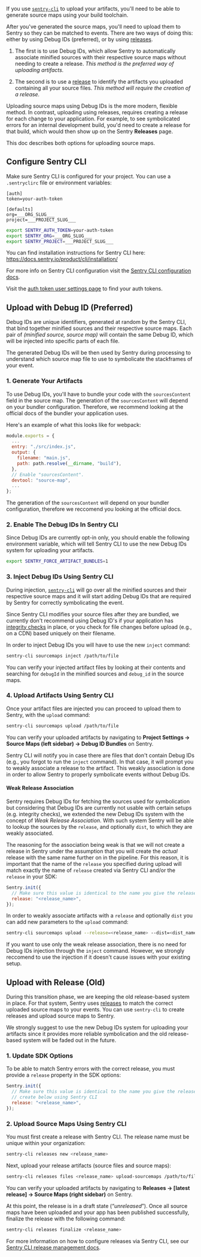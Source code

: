 If you use [`sentry-cli`](/product/cli/) to upload your artifacts, you'll need to be able to generate source maps using your build toolchain.

After you've generated the source maps, you'll need to upload them to Sentry so they can be matched to events. There are two ways of doing this: either by using Debug IDs (preferred), or by using [releases](/product/releases/).

1. The first is to use Debug IDs, which allow Sentry to automatically associate minified sources with their respective source maps without needing to create a release. _This method is the preferred way of uploading artifacts._

2. The second is to use a [release](/product/releases/) to identify the artifacts you uploaded containing all your source files. _This method will require the creation of a release._

Uploading source maps using Debug IDs is the more modern, flexible method. In contrast, uploading using releases, requires creating a release for each change to your application. For example, to see symbolicated errors for an internal development build, you'd need to create a release for that build, which would then show up on the Sentry **Releases** page.

This doc describes both options for uploading source maps.

## Configure Sentry CLI

Make sure Sentry CLI is configured for your project. You can use a `.sentryclirc` file or environment variables:

```ìni {filename:.sentryclirc}
[auth]
token=your-auth-token

[defaults]
org=___ORG_SLUG___
project=___PROJECT_SLUG___
```

```bash
export SENTRY_AUTH_TOKEN=your-auth-token
export SENTRY_ORG=___ORG_SLUG___
export SENTRY_PROJECT=___PROJECT_SLUG___
```

<Note>

You can find installation instructions for Sentry CLI here: https://docs.sentry.io/product/cli/installation/

For more info on Sentry CLI configuration visit the [Sentry CLI configuration docs](/product/cli/configuration/).

</Note>

<Note>

Visit the [auth token user settings page](https://sentry.io/settings/account/api/auth-tokens/) to find your auth tokens.

</Note>

## Upload with Debug ID (Preferred)

Debug IDs are unique identifiers, generated at random by the Sentry CLI, that bind together minified sources and their respective source maps. Each pair of _(minified source, source map)_ will contain the same Debug ID, which will be injected into specific parts of each file.

The generated Debug IDs will be then used by Sentry during processing to understand which source map file to use to symbolicate the stackframes of your event.

### 1. Generate Your Artifacts

To use Debug IDs, you'll have to bundle your code with the `sourcesContent` field in the source map. The generation of the `sourcesContent` will depend on your bundler configuration. Therefore, we recommend looking at the official docs of the bundler your application uses.

Here's an example of what this looks like for webpack:

```javascript {filename:webpack.config.js}
module.exports = {
  ...
  entry: "./src/index.js",
  output: {
    filename: "main.js",
    path: path.resolve(__dirname, "build"),
  },
  // Enable "sourcesContent".
  devtool: "source-map",
  ...
};
```

<Note>

The generation of the `sourcesContent` will depend on your bundler configuration, therefore we reccomend you looking at the official docs.

</Note>

### 2. Enable The Debug IDs In Sentry CLI

Since Debug IDs are currently opt-in only, you should enable the following environment variable, which will tell Sentry CLI to use the new Debug IDs system for uploading your artifacts.

```bash
export SENTRY_FORCE_ARTIFACT_BUNDLES=1
```

### 3. Inject Debug IDs Using Sentry CLI

During injection, [`sentry-cli`](/product/cli/) will go over all the minified sources and their respective source maps and it will start adding Debug IDs that are required by Sentry for correctly symbolicating the event.

<Note>

Since Sentry CLI modifies your source files after they are bundled, we currently don't recommend using Debug ID's if your application has [integrity checks](https://developer.mozilla.org/en-US/docs/Web/Security/Subresource_Integrity) in place, or you check for file changes before upload (e.g., on a CDN) based uniquely on their filename.

</Note>

In order to inject Debug IDs you will have to use the new `inject` command:

```bash
sentry-cli sourcemaps inject /path/to/file
```

<Note>

You can verify your injected artifact files by looking at their contents and searching for `debugId` in the minified sources and `debug_id` in the source maps.

</Note>

### 4. Upload Artifacts Using Sentry CLI

Once your artifact files are injected you can proceed to upload them to Sentry, with the `upload` command:

```bash
sentry-cli sourcemaps upload /path/to/file
```

<Note>

You can verify your uploaded artifacts by navigating to **Project Settings -> Source Maps (left sidebar) -> Debug ID Bundles** on Sentry.

</Note>

<Note>

Sentry CLI will notify you in case there are files that don't contain Debug IDs (e.g., you forgot to run the `inject` command). In that case, it will prompt you to weakly associate a release to the artifact. This weakly association is done in order to allow Sentry to properly symbolicate events without Debug IDs.

</Note>

#### Weak Release Association

Sentry requires Debug IDs for fetching the sources used for symbolication but considering that Debug IDs are currently not usable with certain setups (e.g. integrity checks), we extended the new Debug IDs system with the concept of _Weak Release Association_. With such system Sentry will be able to lookup the sources by the `release`, and optionally `dist`, to which they are weakly associated.

The reasoning for the association being weak is that we will not create a release in Sentry under the assumption that you will create the _actual_ release with the same name further on in the pipeline. For this reason, it is important that the name of the `release` you specified during upload will match exactly the name of `release` created via Sentry CLI and/or the `release` in your SDK:
```javascript
Sentry.init({
  // Make sure this value is identical to the name you give the release that specify during upload using Sentry CLI
  release: "<release_name>",
});
```

In order to weakly associate artifacts with a `release` and optionally `dist` you can add new parameters to the `upload` command:

```bash
sentry-cli sourcemaps upload --release=<release_name> --dist=<dist_name> /path/to/file
```

<Note>

If you want to use only the weak release association, there is no need for Debug IDs injection through the `inject` command. However, we strongly reccomend to use the injection if it doesn't cause issues with your existing setup.

</Note>

## Upload with Release (Old)

During this transition phase, we are keeping the old release-based system in place. For that system, Sentry uses [releases](/product/releases/) to match the correct uploaded source maps to your events. You can use `sentry-cli` to create releases and upload source maps to Sentry.

<Note>

We strongly suggest to use the new Debug IDs system for uploading your artifacts since it provides more reliable symbolication and the old release-based system will be faded out in the future.

</Note>

### 1. Update SDK Options

To be able to match Sentry errors with the correct release, you must provide a `release` property in the SDK options:

```javascript
Sentry.init({
  // Make sure this value is identical to the name you give the release that you
  // create below using Sentry CLI
  release: "<release_name>",
});
```

### 2. Upload Source Maps Using Sentry CLI

You must first create a release with Sentry CLI. The release name must be unique within your organization:

```bash
sentry-cli releases new <release_name>
```

Next, upload your release artifacts (source files and source maps):

```bash
sentry-cli releases files <release_name> upload-sourcemaps /path/to/files
```

<Note>

You can verify your uploaded artifacts by navigating to **Releases -> [latest release] -> Source Maps (right sidebar)** on Sentry.

</Note>

At this point, the release is in a draft state (“_unreleased_”). Once all source maps have been uploaded and your app has been published successfully, finalize the release with the following command:

```bash
sentry-cli releases finalize <release_name>
```

For more information on how to configure releases via Sentry CLI, see our [Sentry CLI release management docs](/product/cli/releases/).
